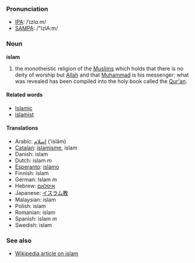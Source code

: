 ===Pronunciation===
*[[w:IPA|IPA]]: /ˈɪzlɑːm/
*[[w:SAMPA|SAMPA]]: /"IzlA:m/

=== Noun ===
'''islam'''

# the monotheistic religion of the [[Muslim]]s which holds that there is no deity of worship but [[Allah]] and that [[Muhammad]] is his messenger; what was revealed has been compiled into the holy book called the [[Qur'an]].

==== Related words ====
*[[Islamic]]
*[[islamist]]

==== Translations ====
*Arabic: [[إسلام]] ('islām)
*[[Catalan]]: [[islamisme]], islam
*Danish: islam
*Dutch: islam ''m''
*[[Esperanto]]: [[islamo]]
*Finnish: islam
*German: Islam ''m''
*Hebrew: [[איסלאם]]
*Japanese: [[イスラム教]]
*Malaysian: islam
*Polish: islam
*Romanian: islam
*Spanish: islam ''m''
*Swedish: islam

===See also===
*[[w:islam|Wikipedia article on islam]]
